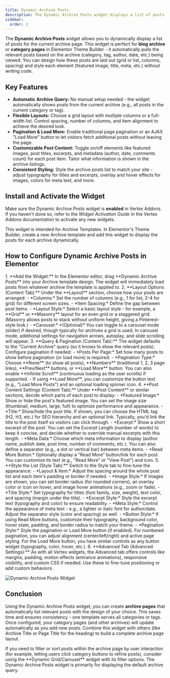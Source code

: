 ```yaml
---
title: Dynamic Archive Posts
description: The Dynamic Archive Posts widget displays a list of posts on archive pages (categories, tags, etc.) with customizable layouts and styles.
sidebar:
  order: 2
---
```



The **Dynamic Archive Posts** widget allows you to dynamically display a list of posts for the current archive page. This widget is perfect for **blog archive** or **category pages** in Elementor Theme Builder - it automatically pulls the relevant posts based on the archive (category, tag, author, date, etc.) being viewed. You can design how these posts are laid out (grid or list, columns, spacing) and style each element (featured image, title, meta, etc.) without writing code.

## Key Features

- **Automatic Archive Query:** No manual setup needed - the widget automatically shows posts from the current archive (e.g., all posts in the current category or tag).
- **Flexible Layouts:** Choose a grid layout with multiple columns or a full-width list. Control spacing, number of columns, and item alignment to achieve the desired look.
- **Pagination & Load More:** Enable traditional page pagination or an AJAX "Load More" button to let visitors fetch additional posts without leaving the page.
- **Customizable Post Content:** Toggle on/off elements like featured images, post titles, excerpts, and metadata (author, date, comments count) for each post item. Tailor what information is shown in the archive listings.
- **Consistent Styling:** Style the archive posts list to match your site - adjust typography for titles and excerpts, overlay and hover effects for images, colors for meta text, and more.

## Install and Activate the Widget

Make sure the Dynamic Archive Posts widget is **enabled** in Vertex Addons. If you haven't done so, refer to the *Widget Activation Guide* in the Vertex Addons documentation to activate any new widgets.

<Aside type="tip" title='Where to Use'>
This widget is intended for Archive Templates. In Elementor's Theme Builder, create a new Archive template and add this widget to display the posts for each archive dynamically.
</Aside>

## How to Configure Dynamic Archive Posts in Elementor

<Steps>
1. **Add the Widget:** In the Elementor editor, drag **Dynamic Archive Posts** into your Archive template design. The widget will immediately load posts from whatever archive the template is applied to.
2. **Layout Options (Content Tab):** Under the **Layout** section, choose how your posts are arranged:
   - *Columns:* Set the number of columns (e.g., 1 for list, 2-4 for grid) for different screen sizes.
   - *Item Spacing:* Define the gap between post items.
   - *Layout Style:* Select a basic layout style - for example, a **Grid** or **Masonry** layout for an even grid or a staggered grid. (Masonry allows posts to stack without uniform height, giving a Pinterest-style look.)
   - *Carousel:* *(Optional)* You can toggle to a carousel mode (slider) if desired, though typically for archives a grid is used. In carousel mode, additional settings for navigation arrows, autoplay, and slide scrolling will appear.
3. **Query & Pagination (Content Tab):** The widget defaults to the "Current Archive" query (so it knows to show the relevant posts). Configure pagination if needed:
   - *Posts Per Page:* Set how many posts to show before pagination (or load more) is required.
   - *Pagination Type:* Choose **None** (to show all posts), **Numbers** (traditional 1, 2, 3 page links), **Prev/Next** buttons, or **Load More** button. You can also enable **Infinite Scroll** (continuous loading as the user scrolls) if supported.
   - If using **Load More**, you can customize the button text (e.g., "Load More Posts") and an optional loading spinner icon.
4. **Post Content Settings (Content Tab):** Under **Post Content** or similar sections, decide which parts of each post to display:
   - *Featured Image:* Show or hide the post's featured image. You can set the image size (thumbnail, medium, large, full) to optimize performance and appearance.
   - *Title:* Show/hide the post title. If shown, you can choose the HTML tag (H2, H3, etc.) for SEO hierarchy and an optional link. Typically, you'd link the title to the post itself so visitors can click through.
   - *Excerpt:* Show a short excerpt of the post. You can set the Excerpt Length (number of words) to keep it concise, and decide whether to override manual excerpts with this length.
   - *Meta Data:* Choose which meta information to display (author name, publish date, post time, number of comments, etc.). You can also define a separator (e.g., a dot or vertical bar) between meta items.
   - *Read More Button:* Optionally display a "Read More" button/link for each post. You can customize its text (e.g., "Read More" or "View Post") and icon.
5. **Style the List (Style Tab):** Switch to the Style tab to fine-tune the appearance:
   - *Layout & Item:* Adjust the spacing around the whole post list and each item's padding or border if needed. 
   - *Image Style:* If images are shown, you can set border radius (for rounded corners), an overlay color or icon on hover, and image hover animations (e.g., zoom or fade).
   - *Title Style:* Set typography for titles (font family, size, weight), text color, and spacing (margin under the title).
   - *Excerpt Style:* Style the excerpt text (typography and color) to ensure readability.
   - *Meta Style:* Control the appearance of meta text - e.g., a lighter or italic font for author/date. Adjust the separator style (color and spacing) as well.
   - *Button Style:* If using Read More buttons, customize their typography, background color, hover state, padding, and border radius to match your theme.
   - *Pagination Style:* Style the pagination or Load More button (if enabled). For numbered pagination, you can adjust alignment (center/left/right) and active page styling. For the Load More button, you have similar controls as any button widget (typography, color, hover, etc.).
6. **Advanced Tab (Advanced Settings):** As with all Vertex widgets, the Advanced tab offers controls like margins, padding, motion effects (entrance animations), responsive visibility, and custom CSS if needed. Use these to fine-tune positioning or add custom behaviors.
</Steps>

![Dynamic Archive Posts Widget](https://cdn.webilia.com/u/d/2025/08/vertex-widget-dynamic-archive-posts.png)

## Conclusion

Using the Dynamic Archive Posts widget, you can create **archive pages** that automatically list relevant posts with the design of your choice. This saves time and ensures consistency - one template serves all categories or tags. Once configured, your category pages (and other archives) will update automatically as you add new posts. Combine this widget with others (like Archive Title or Page Title for the heading) to build a complete archive page layout.

<Aside type="note">
If you need to filter or sort posts within the archive page by user interaction (for example, letting users click category buttons to refine posts), consider using the **Dynamic Grid/Carousel** widget with its filter options. The Dynamic Archive Posts widget is primarily for displaying the default archive query.
</Aside>
